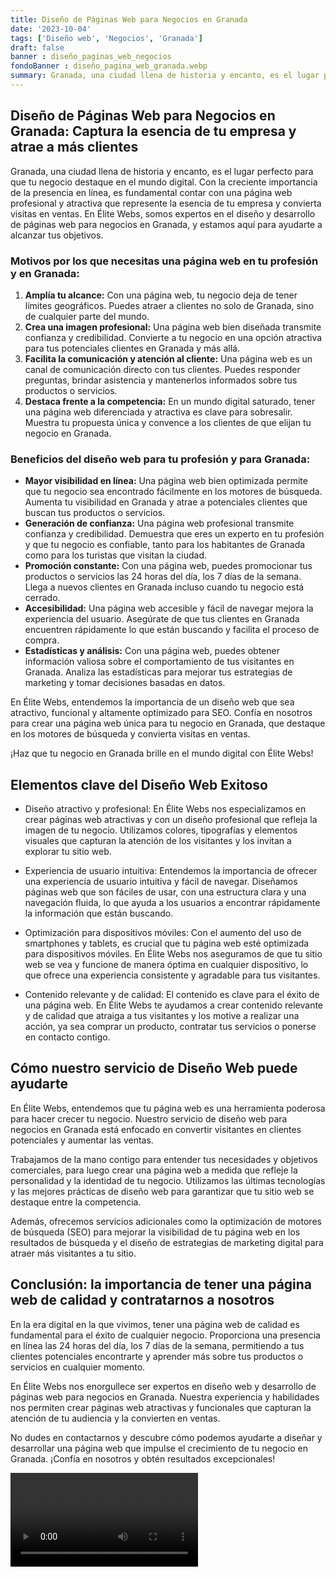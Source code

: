 ```yaml
---
title: Diseño de Páginas Web para Negocios en Granada
date: '2023-10-04'
tags: ['Diseño web', 'Negocios', 'Granada']
draft: false
banner : diseño_paginas_web_negocios
fondoBanner : diseño_pagina_web_granada.webp
summary: Granada, una ciudad llena de historia y encanto, es el lugar perfecto para que tu negocio destaque en el mundo digital. Con la creciente importancia de la presencia en línea, es fundamental contar con una página web profesional y atractiva que represente la esencia de tu empresa y convierta visitas en ventas. En Élite Webs, somos expertos en el diseño y desarrollo de páginas web para negocios en Granada, y estamos aquí para ayudarte a alcanzar tus objetivos.
---
```


## Diseño de Páginas Web para Negocios en Granada: Captura la esencia de tu empresa y atrae a más clientes

Granada, una ciudad llena de historia y encanto, es el lugar perfecto para que tu negocio destaque en el mundo digital. Con la creciente importancia de la presencia en línea, es fundamental contar con una página web profesional y atractiva que represente la esencia de tu empresa y convierta visitas en ventas. En Élite Webs, somos expertos en el diseño y desarrollo de páginas web para negocios en Granada, y estamos aquí para ayudarte a alcanzar tus objetivos.

### Motivos por los que necesitas una página web en tu profesión y en Granada:

1. **Amplía tu alcance:** Con una página web, tu negocio deja de tener límites geográficos. Puedes atraer a clientes no solo de Granada, sino de cualquier parte del mundo.
2. **Crea una imagen profesional:** Una página web bien diseñada transmite confianza y credibilidad. Convierte a tu negocio en una opción atractiva para tus potenciales clientes en Granada y más allá.
3. **Facilita la comunicación y atención al cliente:** Una página web es un canal de comunicación directo con tus clientes. Puedes responder preguntas, brindar asistencia y mantenerlos informados sobre tus productos o servicios.
4. **Destaca frente a la competencia:** En un mundo digital saturado, tener una página web diferenciada y atractiva es clave para sobresalir. Muestra tu propuesta única y convence a los clientes de que elijan tu negocio en Granada.

### Beneficios del diseño web para tu profesión y para Granada:

- **Mayor visibilidad en línea:** Una página web bien optimizada permite que tu negocio sea encontrado fácilmente en los motores de búsqueda. Aumenta tu visibilidad en Granada y atrae a potenciales clientes que buscan tus productos o servicios.
- **Generación de confianza:** Una página web profesional transmite confianza y credibilidad. Demuestra que eres un experto en tu profesión y que tu negocio es confiable, tanto para los habitantes de Granada como para los turistas que visitan la ciudad.
- **Promoción constante:** Con una página web, puedes promocionar tus productos o servicios las 24 horas del día, los 7 días de la semana. Llega a nuevos clientes en Granada incluso cuando tu negocio está cerrado.
- **Accesibilidad:** Una página web accesible y fácil de navegar mejora la experiencia del usuario. Asegúrate de que tus clientes en Granada encuentren rápidamente lo que están buscando y facilita el proceso de compra.
- **Estadísticas y análisis:** Con una página web, puedes obtener información valiosa sobre el comportamiento de tus visitantes en Granada. Analiza las estadísticas para mejorar tus estrategias de marketing y tomar decisiones basadas en datos.

En Élite Webs, entendemos la importancia de un diseño web que sea atractivo, funcional y altamente optimizado para SEO. Confía en nosotros para crear una página web única para tu negocio en Granada, que destaque en los motores de búsqueda y convierta visitas en ventas.

¡Haz que tu negocio en Granada brille en el mundo digital con Élite Webs!

<GifSeo />

<Cta />

## Elementos clave del Diseño Web Exitoso

- Diseño atractivo y profesional: En Élite Webs nos especializamos en crear páginas web atractivas y con un diseño profesional que refleja la imagen de tu negocio. Utilizamos colores, tipografías y elementos visuales que capturan la atención de los visitantes y los invitan a explorar tu sitio web.

- Experiencia de usuario intuitiva: Entendemos la importancia de ofrecer una experiencia de usuario intuitiva y fácil de navegar. Diseñamos páginas web que son fáciles de usar, con una estructura clara y una navegación fluida, lo que ayuda a los usuarios a encontrar rápidamente la información que están buscando.

- Optimización para dispositivos móviles: Con el aumento del uso de smartphones y tablets, es crucial que tu página web esté optimizada para dispositivos móviles. En Élite Webs nos aseguramos de que tu sitio web se vea y funcione de manera óptima en cualquier dispositivo, lo que ofrece una experiencia consistente y agradable para tus visitantes.

- Contenido relevante y de calidad: El contenido es clave para el éxito de una página web. En Élite Webs te ayudamos a crear contenido relevante y de calidad que atraiga a tus visitantes y los motive a realizar una acción, ya sea comprar un producto, contratar tus servicios o ponerse en contacto contigo.

## Cómo nuestro servicio de Diseño Web puede ayudarte

En Élite Webs, entendemos que tu página web es una herramienta poderosa para hacer crecer tu negocio. Nuestro servicio de diseño web para negocios en Granada está enfocado en convertir visitantes en clientes potenciales y aumentar las ventas. 

Trabajamos de la mano contigo para entender tus necesidades y objetivos comerciales, para luego crear una página web a medida que refleje la personalidad y la identidad de tu negocio. Utilizamos las últimas tecnologías y las mejores prácticas de diseño web para garantizar que tu sitio web se destaque entre la competencia.

Además, ofrecemos servicios adicionales como la optimización de motores de búsqueda (SEO) para mejorar la visibilidad de tu página web en los resultados de búsqueda y el diseño de estrategias de marketing digital para atraer más visitantes a tu sitio.

## Conclusión: la importancia de tener una página web de calidad y contratarnos a nosotros

En la era digital en la que vivimos, tener una página web de calidad es fundamental para el éxito de cualquier negocio. Proporciona una presencia en línea las 24 horas del día, los 7 días de la semana, permitiendo a tus clientes potenciales encontrarte y aprender más sobre tus productos o servicios en cualquier momento.

En Élite Webs nos enorgullece ser expertos en diseño web y desarrollo de páginas web para negocios en Granada. Nuestra experiencia y habilidades nos permiten crear páginas web atractivas y funcionales que capturan la atención de tu audiencia y la convierten en ventas.

No dudes en contactarnos y descubre cómo podemos ayudarte a diseñar y desarrollar una página web que impulse el crecimiento de tu negocio en Granada. ¡Confía en nosotros y obtén resultados excepcionales!

<Video />

<CtaBot job='Negocios' city='Granada'/>

<Gmaps query='Granada+españa+maps' />